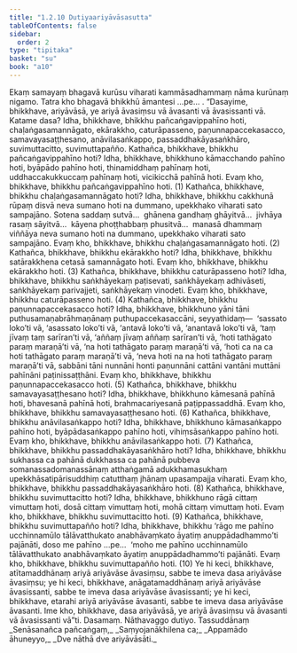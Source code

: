 ```yaml
---
title: "1.2.10 Dutiyaariyāvāsasutta"
tableOfContents: false
sidebar:
  order: 2
type: "tipitaka"
basket: "su"
book: "a10"
---
```



<DynamicBreadcrumb />

<Division number="20" book="a10" bookNo="17" page="280">

<Paragraph number="119" book="a10">
Ekaṃ samayaṃ bhagavā kurūsu viharati kammāsadhammaṃ nāma kurūnaṃ nigamo. Tatra kho bhagavā bhikkhū āmantesi …pe… .
</Paragraph>

<Paragraph number="120" book="a10">
“Dasayime, bhikkhave, ariyāvāsā, ye ariyā āvasiṃsu vā āvasanti vā āvasissanti vā. Katame dasa? Idha, bhikkhave, bhikkhu pañcaṅgavippahīno hoti, chaḷaṅgasamannāgato, ekārakkho, caturāpasseno, paṇunnapaccekasacco, samavayasaṭṭhesano, anāvilasaṅkappo, passaddhakāyasaṅkhāro, suvimuttacitto, suvimuttapañño.
</Paragraph>

<Paragraph number="121" book="a10">
Kathañca, bhikkhave, bhikkhu pañcaṅgavippahīno hoti? Idha, bhikkhave, bhikkhuno kāmacchando pahīno hoti, byāpādo pahīno hoti, thinamiddhaṃ pahīnaṃ hoti, uddhaccakukkuccaṃ pahīnaṃ hoti, vicikicchā pahīnā hoti. Evaṃ kho, bhikkhave, bhikkhu pañcaṅgavippahīno hoti. (1)
</Paragraph>

<Paragraph number="122" book="a10">
Kathañca, bhikkhave, bhikkhu chaḷaṅgasamannāgato hoti? Idha, bhikkhave, bhikkhu cakkhunā rūpaṃ disvā neva sumano hoti na dummano, upekkhako viharati sato sampajāno. Sotena saddaṃ sutvā…  ghānena gandhaṃ ghāyitvā…  jivhāya rasaṃ sāyitvā…  kāyena phoṭṭhabbaṃ phusitvā…  manasā dhammaṃ viññāya neva sumano hoti na dummano, upekkhako viharati sato sampajāno. Evaṃ kho, bhikkhave, bhikkhu chaḷaṅgasamannāgato hoti. (2)
</Paragraph>

<Paragraph number="123" book="a10">
Kathañca, bhikkhave, bhikkhu ekārakkho hoti? Idha, bhikkhave, bhikkhu satārakkhena cetasā samannāgato hoti. Evaṃ kho, bhikkhave, bhikkhu ekārakkho hoti. (3)
</Paragraph>

<Paragraph number="124" book="a10">
Kathañca, bhikkhave, bhikkhu caturāpasseno hoti? Idha, bhikkhave, bhikkhu saṅkhāyekaṃ paṭisevati, saṅkhāyekaṃ adhivāseti, saṅkhāyekaṃ parivajjeti, saṅkhāyekaṃ vinodeti. Evaṃ kho, bhikkhave, bhikkhu caturāpasseno hoti. (4)
</Paragraph>

<Paragraph number="125" book="a10">
Kathañca, bhikkhave, bhikkhu paṇunnapaccekasacco hoti? Idha, bhikkhave, bhikkhuno yāni tāni puthusamaṇabrāhmaṇānaṃ puthupaccekasaccāni, seyyathidaṃ—  ‘sassato loko’ti vā, ‘asassato loko’ti vā, ‘antavā loko’ti vā, ‘anantavā loko’ti vā, ‘taṃ jīvaṃ taṃ sarīran’ti vā, ‘aññaṃ jīvaṃ aññaṃ sarīran’ti vā, ‘hoti tathāgato paraṃ maraṇā’ti vā, ‘na hoti tathāgato paraṃ maraṇā’ti vā, ‘hoti ca na ca hoti tathāgato paraṃ maraṇā’ti vā, ‘neva hoti na na hoti tathāgato paraṃ maraṇā’ti vā, sabbāni tāni nunnāni honti paṇunnāni cattāni vantāni muttāni pahīnāni paṭinissaṭṭhāni. Evaṃ kho, bhikkhave, bhikkhu paṇunnapaccekasacco hoti. (5)
</Paragraph>

<Paragraph number="126" book="a10">
Kathañca, bhikkhave, bhikkhu samavayasaṭṭhesano hoti? Idha, bhikkhave, bhikkhuno kāmesanā pahīnā hoti, bhavesanā pahīnā hoti, brahmacariyesanā paṭippassaddhā. Evaṃ kho, bhikkhave, bhikkhu samavayasaṭṭhesano hoti. (6)
</Paragraph>

<Paragraph number="127" book="a10">
Kathañca, bhikkhave, bhikkhu anāvilasaṅkappo hoti? Idha, bhikkhave, bhikkhuno kāmasaṅkappo pahīno hoti, byāpādasaṅkappo pahīno hoti, vihiṃsāsaṅkappo pahīno hoti. Evaṃ kho, bhikkhave, bhikkhu anāvilasaṅkappo hoti. (7)
</Paragraph>

<Paragraph number="128" book="a10">
Kathañca, bhikkhave, bhikkhu passaddhakāyasaṅkhāro hoti? Idha, bhikkhave, bhikkhu sukhassa ca pahānā dukkhassa ca pahānā pubbeva somanassadomanassānaṃ atthaṅgamā adukkhamasukhaṃ upekkhāsatipārisuddhiṃ catutthaṃ jhānaṃ upasampajja viharati. Evaṃ kho, bhikkhave, bhikkhu passaddhakāyasaṅkhāro hoti. (8)
</Paragraph>

<Paragraph number="129" book="a10">
Kathañca, bhikkhave, bhikkhu suvimuttacitto hoti? Idha, bhikkhave, bhikkhuno rāgā cittaṃ vimuttaṃ hoti, dosā cittaṃ vimuttaṃ hoti, mohā cittaṃ vimuttaṃ hoti. Evaṃ kho, bhikkhave, bhikkhu suvimuttacitto hoti. (9)
</Paragraph>

<Paragraph number="130" book="a10">
Kathañca, bhikkhave, bhikkhu suvimuttapañño hoti? Idha, bhikkhave, bhikkhu ‘rāgo me pahīno ucchinnamūlo tālāvatthukato anabhāvaṃkato āyatiṃ anuppādadhammo’ti pajānāti, doso me pahīno …pe…  ‘moho me pahīno ucchinnamūlo tālāvatthukato anabhāvaṃkato āyatiṃ anuppādadhammo’ti pajānāti. Evaṃ kho, bhikkhave, bhikkhu suvimuttapañño hoti. (10)
</Paragraph>

<Paragraph number="131" book="a10">
Ye hi keci, bhikkhave, atītamaddhānaṃ ariyā ariyāvāse āvasiṃsu, sabbe te imeva dasa ariyāvāse āvasiṃsu; ye hi keci, bhikkhave, anāgatamaddhānaṃ ariyā ariyāvāse āvasissanti, sabbe te imeva dasa ariyāvāse āvasissanti; ye hi keci, bhikkhave, etarahi ariyā ariyāvāse āvasanti, sabbe te imeva dasa ariyāvāse āvasanti. Ime kho, bhikkhave, dasa ariyāvāsā, ye ariyā āvasiṃsu vā āvasanti vā āvasissanti vā”ti.

</Paragraph>
</Division>

<Paragraph number="132" type="center" book="a10">
Dasamaṃ.



</Paragraph>

<Paragraph number="133" type="center" book="a10">
Nāthavaggo dutiyo.



</Paragraph>

<Paragraph number="134" type="center" book="a10">
Tassuddānaṃ


</Paragraph>

<Paragraph number="135" type="verses" book="a10">
_Senāsanañca pañcaṅgaṃ,_  
_Saṃyojanākhilena ca;_  
_Appamādo āhuneyyo,_  
_Dve nāthā dve ariyāvāsāti._
</Paragraph>